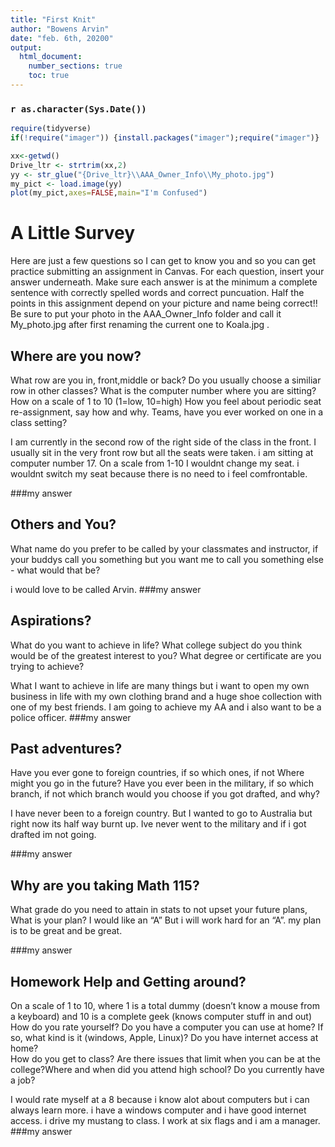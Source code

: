 ---
title: "First Knit"
author: "Bowens Arvin"
date: "feb. 6th, 20200"
output: 
  html_document:
    number_sections: true
    toc: true
---

### `r as.character(Sys.Date())`

```{r include=FALSE,echo=FALSE}
require(tidyverse)
if(!require("imager")) {install.packages("imager");require("imager")}

```

```{r echo=FALSE,out.width='100%'}
xx<-getwd()
Drive_ltr <- strtrim(xx,2)
yy <- str_glue("{Drive_ltr}\\AAA_Owner_Info\\My_photo.jpg")
my_pict <- load.image(yy)
plot(my_pict,axes=FALSE,main="I'm Confused")
```

# A Little Survey

Here are just a few questions so I can get to know you and so you can get practice submitting an assignment in Canvas.  For each question, insert your answer underneath. Make sure each answer is at the minimum a complete sentence with correctly spelled words and correct puncuation. Half the points in this assignment depend on your picture and name being correct!!  Be sure to put your photo in the AAA_Owner_Info folder and call it My_photo.jpg after first renaming the current one to Koala.jpg . 

##  Where are you now?  
What row are you in, front,middle or back?  Do you usually choose a similiar row in other classes? What is the computer number where you are sitting?  How on a scale of 1 to 10 (1=low, 10=high) How you feel about periodic seat re-assignment, say how and why. Teams, have you ever worked on one in a class setting? 

  I am currently in the second row of the right side of the class in the front. I usually sit in the very front row but all the seats were taken. i am sitting at computer number 17.  On a scale from 1-10 I wouldnt change my seat. i wouldnt switch my seat because there is no need to i feel comfrontable. 

###my answer     
  
     


##  Others and You?   
What name do you prefer to be called by your classmates and instructor, if your buddys call you something but you want me to call you something else - what would that be? 

i would love to be called Arvin.
###my answer     
  
   
 




##  Aspirations?   
What do you want to achieve in life?  What college subject do you think would be of the greatest interest to you? What degree or certificate are you trying to achieve?

What I want to achieve in life are many things but i want to open my own business in life with my own clothing brand and a huge shoe collection with one of my best friends. I am going to achieve my AA and i also want to be a police officer.
###my answer     
  
   
 




##  Past adventures?  
Have you ever gone to foreign countries, if so which ones, if not Where might you go in the future?  Have you ever been in the military, if so which branch, if not which branch would you choose if you got drafted, and why?

I have never been to a foreign country. But I wanted to go to Australia but right now its half way burnt up. Ive never went to the military and if i got drafted im not going.  


###my answer     
  
   
  




##  Why are you taking Math 115?  
What grade do you need to attain in stats to not upset your future plans, What is your plan?
I would like an "A" But i will work hard for an "A". my plan is to be great and be great.

 
###my answer     
  
   
 





##  Homework Help and Getting around?  
On a scale of 1 to 10, where 1 is a total dummy (doesn't know a mouse from a keyboard) and 10 is a complete geek (knows computer stuff in and out) How do you rate yourself?  Do you have a computer you can use at home? If so, what kind is it (windows, Apple, Linux)? Do you have internet access at home?  
How do you get to class? Are there issues that limit when you can be at the college?Where and when did you attend high school?  Do you currently have a job?


I would rate myself at a 8 because i know alot about computers but i can always learn more. i have a windows computer and i have good internet access. i drive my mustang to class. I work at six flags and i am a manager. 
###my answer   
  
   
  




